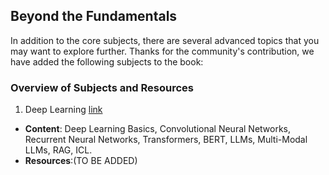 ## Beyond the Fundamentals

In addition to the core subjects, there are several advanced topics that you may want to explore further. Thanks for the community's contribution, we have added the following subjects to the book:

### Overview of Subjects and Resources

1. Deep Learning [link](/deep-learning)

- **Content**: Deep Learning Basics, Convolutional Neural Networks, Recurrent Neural Networks, Transformers, BERT, LLMs, Multi-Modal LLMs, RAG, ICL.
- **Resources**:(TO BE ADDED)